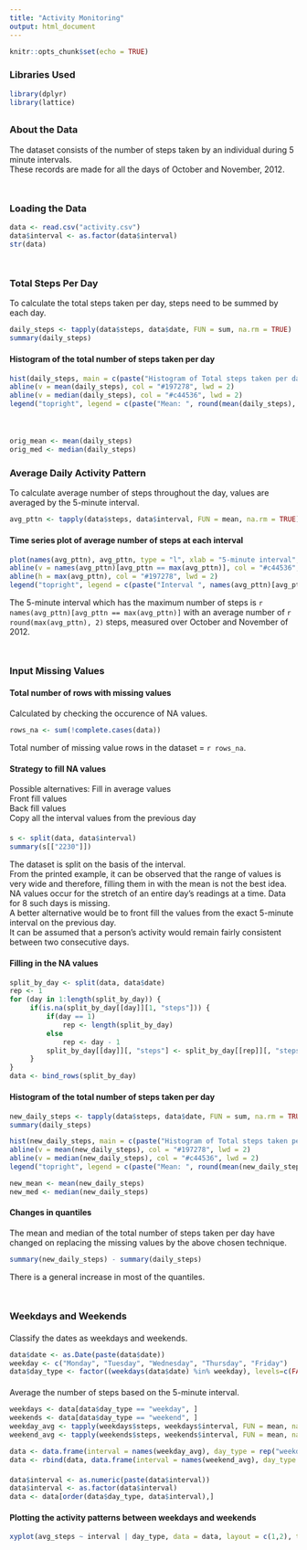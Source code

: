 ```yaml
---
title: "Activity Monitoring"
output: html_document   
---
```


```r
knitr::opts_chunk$set(echo = TRUE)
```

<div style="margin-bottom:30px;">
### Libraries Used

```r
library(dplyr)
library(lattice)
```
</div>

<div style="margin-bottom:50px;">
### About the Data

The dataset consists of the number of steps taken by an individual during 5 minute intervals.  
These records are made for all the days of October and November, 2012.
</div>

### Loading the Data

<div style="margin-bottom:50px;">
```r
data <- read.csv("activity.csv")
data$interval <- as.factor(data$interval)
str(data)
```
</div>

### Total Steps Per Day

To calculate the total steps taken per day, steps need to be summed by each day.

<div style="margin-bottom:20px;">
```r
daily_steps <- tapply(data$steps, data$date, FUN = sum, na.rm = TRUE)  
summary(daily_steps)
```
</div>

#### Histogram of the total number of steps taken per day

<div style="margin-bottom:50px;">
```r
hist(daily_steps, main = c(paste("Histogram of Total steps taken per day"), paste("over October and November, 2012")), xlab = "Total number of steps per day", ylab = "Frequency (of days)", labels = TRUE, ylim = c(0, 30), col = "#f4f3ee")
abline(v = mean(daily_steps), col = "#197278", lwd = 2)
abline(v = median(daily_steps), col = "#c44536", lwd = 2)
legend("topright", legend = c(paste("Mean: ", round(mean(daily_steps), 2)), paste("Median: ", median(daily_steps))), lwd = 2, col = c("#197278", "#c44536"), cex = 0.75)
```
</div>

```r
orig_mean <- mean(daily_steps)
orig_med <- median(daily_steps)
```

### Average Daily Activity Pattern

To calculate average number of steps throughout the day, values are averaged by the 5-minute interval.

<div style="margin-bottom:20px;">
```r
avg_pttn <- tapply(data$steps, data$interval, FUN = mean, na.rm = TRUE)
```
</div>

#### Time series plot of average number of steps at each interval
<div style="margin-bottom:50px;">
```r
plot(names(avg_pttn), avg_pttn, type = "l", xlab = "5-minute interval", ylab = "Average number of steps", main = "Average Daily Pattern")
abline(v = names(avg_pttn)[avg_pttn == max(avg_pttn)], col = "#c44536", lwd = 2)
abline(h = max(avg_pttn), col = "#197278", lwd = 2)
legend("topright", legend = c(paste("Interval ", names(avg_pttn)[avg_pttn == max(avg_pttn)]), paste(round(max(avg_pttn), 2), " steps")), lwd = 2, col = c("#c44536", "#197278"), cex = 0.75)
```

The 5-minute interval which has the maximum number of steps is `r names(avg_pttn)[avg_pttn == max(avg_pttn)]` with an average number of `r round(max(avg_pttn), 2)` steps, measured over October and November of 2012.

</div>

<div style = "margin-bottom:20px;">
### Input Missing Values
</div>

<div style = "margin-bottom:20px;">
#### Total number of rows with missing values
Calculated by checking the occurence of NA values.
```r
rows_na <- sum(!complete.cases(data))
```
Total number of missing value rows in the dataset = `r rows_na`.
</div>

<div style = "margin-bottom:20px;">
#### Strategy to fill NA values
Possible alternatives:
Fill in average values  
Front fill values  
Back fill values  
Copy all the interval values from the previous day  
</div>

<div style = "margin-bottom:20px; margin-top:20px;">
```r
s <- split(data, data$interval)
summary(s[["2230"]])
```
The dataset is split on the basis of the interval.  
From the printed example, it can be observed that the range of values is very wide and therefore, filling them in with the mean is not the best idea.  
NA values occur for the stretch of an entire day's readings at a time. Data for 8 such days is missing.  
A better alternative would be to front fill the values from the exact 5-minute interval on the previous day.  
It can be assumed that a person's activity would remain fairly consistent between two consecutive days.  
</div>

<div style = "margin-bottom:20px;">
#### Filling in the NA values 
```r
split_by_day <- split(data, data$date)
rep <- 1
for (day in 1:length(split_by_day)) {
     if(is.na(split_by_day[[day]][1, "steps"])) {
         if(day == 1)
             rep <- length(split_by_day)
         else
             rep <- day - 1
         split_by_day[[day]][, "steps"] <- split_by_day[[rep]][, "steps"]
     }
}
data <- bind_rows(split_by_day)
```
</div>


#### Histogram of the total number of steps taken per day

<div style="margin-bottom:50px;">
```r
new_daily_steps <- tapply(data$steps, data$date, FUN = sum, na.rm = TRUE) 
summary(daily_steps) 

hist(new_daily_steps, main = c(paste("Histogram of Total steps taken per day"), paste("over October and November, 2012")), xlab = "Total number of steps per day", ylab = "Frequency (of days)", labels = TRUE, ylim = c(0, 35), col = "#f4f3ee")
abline(v = mean(new_daily_steps), col = "#197278", lwd = 2)
abline(v = median(new_daily_steps), col = "#c44536", lwd = 2)
legend("topright", legend = c(paste("Mean: ", round(mean(new_daily_steps), 2)), paste("Median: ", median(new_daily_steps))), lwd = 2, col = c("#197278", "#c44536"), cex = 0.75)
```
<div>

```r
new_mean <- mean(new_daily_steps)
new_med <- median(new_daily_steps)
```

#### Changes in quantiles

<div style="margin-bottom:50px;">
The mean and median of the total number of steps taken per day have changed on replacing the missing values by the above chosen technique.  
```r
summary(new_daily_steps) - summary(daily_steps)
```
There is a general increase in most of the quantiles.
</div>

<div style = "margin-bottom:20px;">
### Weekdays and Weekends
</div>

<div style = "margin-bottom:20px;">
Classify the dates as weekdays and weekends.

```r
data$date <- as.Date(paste(data$date))
weekday <- c("Monday", "Tuesday", "Wednesday", "Thursday", "Friday")
data$day_type <- factor((weekdays(data$date) %in% weekday), levels=c(FALSE, TRUE), labels=c('weekend', 'weekday'))
```
</div>

<div style = "margin-bottom:20px;">
Average the number of steps based on the 5-minute interval.

```r
weekdays <- data[data$day_type == "weekday", ]
weekends <- data[data$day_type == "weekend", ]
weekday_avg <- tapply(weekdays$steps, weekdays$interval, FUN = mean, na.rm = TRUE)
weekend_avg <- tapply(weekends$steps, weekends$interval, FUN = mean, na.rm = TRUE)

data <- data.frame(interval = names(weekday_avg), day_type = rep("weekday"), avg_steps = weekday_avg)
data <- rbind(data, data.frame(interval = names(weekend_avg), day_type = rep("weekend"), avg_steps = weekend_avg))
```
</div>

```r
data$interval <- as.numeric(paste(data$interval))
data$interval <- as.factor(data$interval)
data <- data[order(data$day_type, data$interval),]
```

#### Plotting the activity patterns between weekdays and weekends

```r
xyplot(avg_steps ~ interval | day_type, data = data, layout = c(1,2), type = "l", xlab = "5-minute interval", ylab = "Average number of steps", scales = list(x = list(at = c(), labels = c())))
```